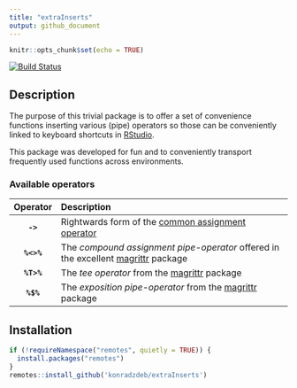 ```yaml
---
title: "extraInserts"
output: github_document
---
```


```r
knitr::opts_chunk$set(echo = TRUE)
```

[![Build Status](https://travis-ci.org/konradzdeb/extraInserts.svg?branch=master)](https://travis-ci.org/konradzdeb/extraInserts)

## Description

The purpose of this trivial package is to offer a set of convenience functions inserting various (pipe) operators so those can be conveniently linked to keyboard shortcuts in [RStudio](https://www.rstudio.com/products/RStudio/).

This package was developed for fun and to conveniently transport frequently used functions across environments. 

### Available operators

| Operator      | Description                                                                                  |
| :-----------: | :------------------------------------------------------------------------------------- |
| **`->`**      | Rightwards form of the [common assignment operator][1]                                 |
| **`%<>%`**    | The _compound assignment pipe-operator_ offered in the excellent [magrittr][2] package |
| **`%T>%`**    | The _tee operator_ from the [magrittr][2] package                                      |
| **`%$%`**     | The _exposition pipe-operator_ from the [magrittr][2] package                          |

## Installation

```r
if (!requireNamespace("remotes", quietly = TRUE)) {
  install.packages("remotes")
}
remotes::install_github('konradzdeb/extraInserts')
```

[1]: https://rdrr.io/r/base/assignOps.html
[2]: https://magrittr.tidyverse.org/
